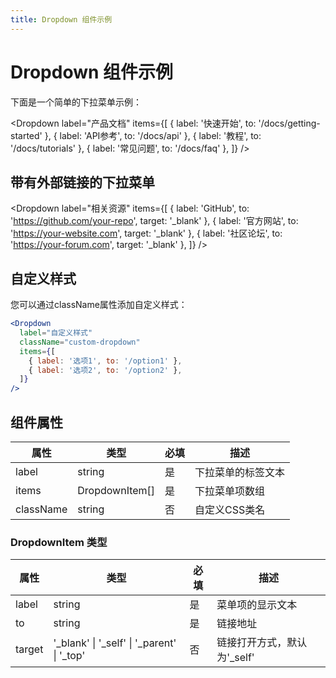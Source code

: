 ```yaml
---
title: Dropdown 组件示例
---
```



# Dropdown 组件示例

下面是一个简单的下拉菜单示例：

<Dropdown
  label="产品文档"
  items={[
    { label: '快速开始', to: '/docs/getting-started' },
    { label: 'API参考', to: '/docs/api' },
    { label: '教程', to: '/docs/tutorials' },
    { label: '常见问题', to: '/docs/faq' },
  ]}
/>

## 带有外部链接的下拉菜单

<Dropdown
  label="相关资源"
  items={[
    { label: 'GitHub', to: 'https://github.com/your-repo', target: '_blank' },
    { label: '官方网站', to: 'https://your-website.com', target: '_blank' },
    { label: '社区论坛', to: 'https://your-forum.com', target: '_blank' },
  ]}
/>

## 自定义样式

您可以通过className属性添加自定义样式：

```jsx
<Dropdown
  label="自定义样式"
  className="custom-dropdown"
  items={[
    { label: '选项1', to: '/option1' },
    { label: '选项2', to: '/option2' },
  ]}
/>
```

## 组件属性

| 属性 | 类型 | 必填 | 描述 |
| --- | --- | --- | --- |
| label | string | 是 | 下拉菜单的标签文本 |
| items | DropdownItem[] | 是 | 下拉菜单项数组 |
| className | string | 否 | 自定义CSS类名 |

### DropdownItem 类型

| 属性 | 类型 | 必填 | 描述 |
| --- | --- | --- | --- |
| label | string | 是 | 菜单项的显示文本 |
| to | string | 是 | 链接地址 |
| target | '_blank' \| '_self' \| '_parent' \| '_top' | 否 | 链接打开方式，默认为'_self' |